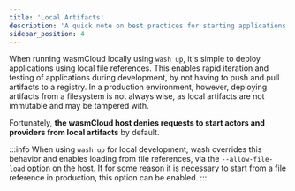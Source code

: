 ```yaml
---
title: 'Local Artifacts'
description: 'A quick note on best practices for starting applications from local artifacts'
sidebar_position: 4
---
```


<head>
  <meta name="robots" content="noindex" />
</head>

When running wasmCloud locally using `wash up`, it's simple to deploy applications using local file references. This enables rapid iteration and testing of applications during development, by not having to push and pull artifacts to a registry. In a production environment, however, deploying artifacts from a filesystem is not always wise, as local artifacts are not immutable and may be tampered with.

Fortunately, **the wasmCloud host denies requests to start actors and providers from local artifacts** by default.

:::info
When using `wash up` for local development, wash overrides this behavior and enables loading from file references, via the `--allow-file-load` [option](/docs/0.82/reference/host-config) on the host. If for some reason it is necessary to start from a file reference in production, this option can be enabled.
:::
